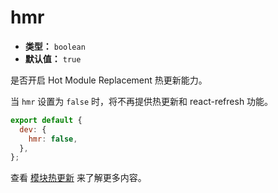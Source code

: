 # hmr

- **类型：** `boolean`
- **默认值：** `true`

是否开启 Hot Module Replacement 热更新能力。

当 `hmr` 设置为 `false` 时，将不再提供热更新和 react-refresh 功能。

```js
export default {
  dev: {
    hmr: false,
  },
};
```

查看 [模块热更新](/guide/advanced/hmr) 来了解更多内容。

